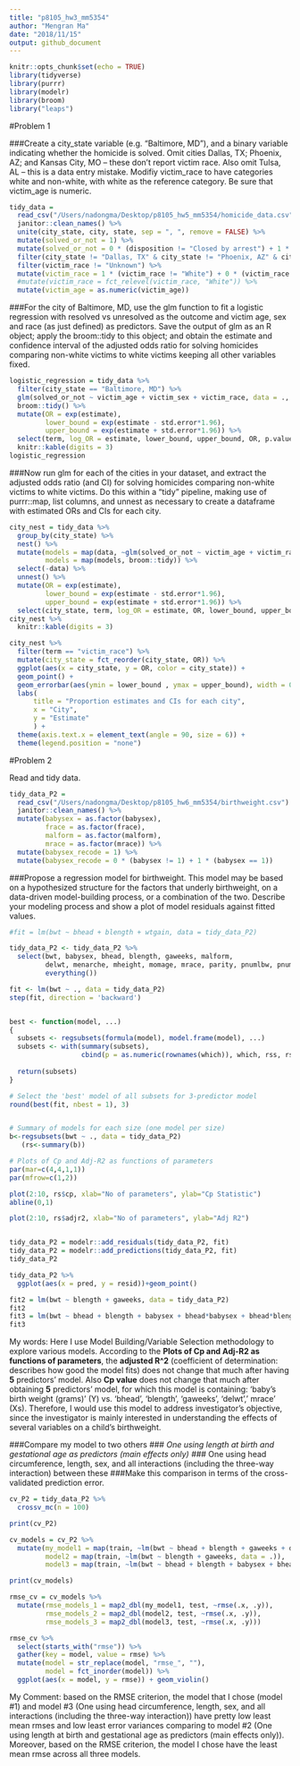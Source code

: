 ```yaml
---
title: "p8105_hw3_mm5354"
author: "Mengran Ma"
date: "2018/11/15"
output: github_document
---
```


```r
knitr::opts_chunk$set(echo = TRUE)
library(tidyverse)
library(purrr)
library(modelr)
library(broom)
library("leaps")
```
#Problem 1

###Create a city_state variable (e.g. “Baltimore, MD”), and a binary variable indicating whether the homicide is solved. Omit cities Dallas, TX; Phoenix, AZ; and Kansas City, MO – these don’t report victim race. Also omit Tulsa, AL – this is a data entry mistake. Modifiy victim_race to have categories white and non-white, with white as the reference category. Be sure that victim_age is numeric.
```r
tidy_data = 
  read_csv("/Users/nadongma/Desktop/p8105_hw5_mm5354/homicide_data.csv") %>% 
  janitor::clean_names() %>%
  unite(city_state, city, state, sep = ", ", remove = FALSE) %>%
  mutate(solved_or_not = 1) %>%
  mutate(solved_or_not = 0 * (disposition != "Closed by arrest") + 1 * (disposition == "Closed by arrest")) %>%
  filter(city_state != "Dallas, TX" & city_state != "Phoenix, AZ" & city_state != "Kansas City, MO" & city_state != "Tulsa, AL") %>%
  filter(victim_race != "Unknown") %>% 
  mutate(victim_race = 1 * (victim_race != "White") + 0 * (victim_race == "White")) %>% 
  #mutate(victim_race = fct_relevel(victim_race, "White")) %>% 
  mutate(victim_age = as.numeric(victim_age))
```

###For the city of Baltimore, MD, use the glm function to fit a logistic regression with resolved vs unresolved as the outcome and victim age, sex and race (as just defined) as predictors. Save the output of glm as an R object; apply the broom::tidy to this object; and obtain the estimate and confidence interval of the adjusted odds ratio for solving homicides comparing non-white victims to white victims keeping all other variables fixed.
```r
logistic_regression = tidy_data %>% 
  filter(city_state == "Baltimore, MD") %>% 
  glm(solved_or_not ~ victim_age + victim_sex + victim_race, data = ., family = binomial()) %>%
  broom::tidy() %>%
  mutate(OR = exp(estimate),
         lower_bound = exp(estimate - std.error*1.96),
         upper_bound = exp(estimate + std.error*1.96)) %>%
  select(term, log_OR = estimate, lower_bound, upper_bound, OR, p.value) %>% 
  knitr::kable(digits = 3)
logistic_regression
```


###Now run glm for each of the cities in your dataset, and extract the adjusted odds ratio (and CI) for solving homicides comparing non-white victims to white victims. Do this within a “tidy” pipeline, making use of purrr::map, list columns, and unnest as necessary to create a dataframe with estimated ORs and CIs for each city.
```r
city_nest = tidy_data %>% 
  group_by(city_state) %>% 
  nest() %>%
  mutate(models = map(data, ~glm(solved_or_not ~ victim_age + victim_race + victim_sex, data = ., family = binomial())),
         models = map(models, broom::tidy)) %>% 
  select(-data) %>% 
  unnest() %>%
  mutate(OR = exp(estimate),
         lower_bound = exp(estimate - std.error*1.96),
         upper_bound = exp(estimate + std.error*1.96)) %>%
  select(city_state, term, log_OR = estimate, OR, lower_bound, upper_bound, p.value)
city_nest %>% 
  knitr::kable(digits = 3)
```

```r
city_nest %>% 
  filter(term == "victim_race") %>% 
  mutate(city_state = fct_reorder(city_state, OR)) %>% 
  ggplot(aes(x = city_state, y = OR, color = city_state)) +
  geom_point() +
  geom_errorbar(aes(ymin = lower_bound , ymax = upper_bound), width = 0.25) +
  labs(
      title = "Proportion estimates and CIs for each city",
      x = "City",
      y = "Estimate"
      ) +
  theme(axis.text.x = element_text(angle = 90, size = 6)) +
  theme(legend.position = "none")
```

#Problem 2


Read and tidy data.
```r
tidy_data_P2 = 
  read_csv("/Users/nadongma/Desktop/p8105_hw6_mm5354/birthweight.csv") %>% 
  janitor::clean_names() %>%
  mutate(babysex = as.factor(babysex),
         frace = as.factor(frace),
         malform = as.factor(malform),
         mrace = as.factor(mrace)) %>% 
  mutate(babysex_recode = 1) %>%
  mutate(babysex_recode = 0 * (babysex != 1) + 1 * (babysex == 1))
```



###Propose a regression model for birthweight. This model may be based on a hypothesized structure for the factors that underly birthweight, on a data-driven model-building process, or a combination of the two. Describe your modeling process and show a plot of model residuals against fitted values.
```r
#fit = lm(bwt ~ bhead + blength + wtgain, data = tidy_data_P2)

tidy_data_P2 <- tidy_data_P2 %>% 
  select(bwt, babysex, bhead, blength, gaweeks, malform, 
         delwt, menarche, mheight, momage, mrace, parity, pnumlbw, pnumsga, ppbmi, ppwt, smoken, wtgain,
         everything())

fit <- lm(bwt ~ ., data = tidy_data_P2)
step(fit, direction = 'backward')


best <- function(model, ...) 
{
  subsets <- regsubsets(formula(model), model.frame(model), ...)
  subsets <- with(summary(subsets),
                  cbind(p = as.numeric(rownames(which)), which, rss, rsq, adjr2, cp, bic))
  
  return(subsets)
}   

# Select the 'best' model of all subsets for 3-predictor model
round(best(fit, nbest = 1), 3)


# Summary of models for each size (one model per size)
b<-regsubsets(bwt ~ ., data = tidy_data_P2)
   (rs<-summary(b))

# Plots of Cp and Adj-R2 as functions of parameters
par(mar=c(4,4,1,1))
par(mfrow=c(1,2))

plot(2:10, rs$cp, xlab="No of parameters", ylab="Cp Statistic")
abline(0,1)

plot(2:10, rs$adjr2, xlab="No of parameters", ylab="Adj R2")


tidy_data_P2 = modelr::add_residuals(tidy_data_P2, fit)
tidy_data_P2 = modelr::add_predictions(tidy_data_P2, fit)
tidy_data_P2

tidy_data_P2 %>% 
  ggplot(aes(x = pred, y = resid))+geom_point()

fit2 = lm(bwt ~ blength + gaweeks, data = tidy_data_P2)
fit2
fit3 = lm(bwt ~ bhead + blength + babysex + bhead*babysex + bhead*blength + blength*babysex, data = tidy_data_P2)
fit3
```

My words: Here I use Model Building/Variable Selection methodology to explore various models. According to the **Plots of Cp and Adj-R2 as functions of parameters**, the **adjusted R^2** (coefficient of determination: describes how good the model fits) does not change that much after having **5** predictors' model. Also **Cp value** does not change that much after obtaining **5** predictors' model, for which this model is containing: 'baby’s birth weight (grams)' (Y) vs. 'bhead', 'blength', 'gaweeks', 'delwt',' mrace' (Xs). Therefore, I would use this model to address investigator’s objective, since the investigator is mainly interested in understanding the effects of several variables on a child’s birthweight.

###Compare my model to two others
### *One using length at birth and gestational age as predictors (main effects only)
### *One using head circumference, length, sex, and all interactions (including the three-way interaction) between these
###Make this comparison in terms of the cross-validated prediction error.
```r
cv_P2 = tidy_data_P2 %>%
  crossv_mc(n = 100)

print(cv_P2)

cv_models = cv_P2 %>%
  mutate(my_model1 = map(train, ~lm(bwt ~ bhead + blength + gaweeks + delwt + mrace, data = .)),
         model2 = map(train, ~lm(bwt ~ blength + gaweeks, data = .)),
         model3 = map(train, ~lm(bwt ~ bhead + blength + babysex + bhead*babysex + bhead*blength + blength*babysex + bhead*babysex*blength, data = .)))

print(cv_models)

rmse_cv = cv_models %>%
  mutate(rmse_models_1 = map2_dbl(my_model1, test, ~rmse(.x, .y)),
         rmse_models_2 = map2_dbl(model2, test, ~rmse(.x, .y)),
         rmse_models_3 = map2_dbl(model3, test, ~rmse(.x, .y)))

rmse_cv %>% 
  select(starts_with("rmse")) %>% 
  gather(key = model, value = rmse) %>% 
  mutate(model = str_replace(model, "rmse_", ""),
         model = fct_inorder(model)) %>% 
  ggplot(aes(x = model, y = rmse)) + geom_violin()

```

My Comment: based on the RMSE criterion, the model that I chose (model #1) and model #3 (One using head circumference, length, sex, and all interactions (including the three-way interaction)) have pretty low least mean rmses and low least error variances comparing to model #2 (One using length at birth and gestational age as predictors (main effects only)). Moreover, based on the RMSE criterion, the model I chose have the least mean rmse across all three models.